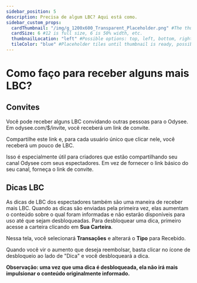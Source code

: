 ---
sidebar_position: 5
description: Precisa de algum LBC? Aqui está como.
sidebar_custom_props:
  cardThumbnail: "/img/g_1200x600_Transparent_Placeholder.png" #The thumbnail on the category card.
  cardSize: 6 #12 is full size, 6 is 50% width, etc.
  thumbnailLocation: "left" #Possible options: top, left, bottom, right, none
  tileColor: "blue" #Placeholder tiles until thumbnail is ready, possible options: blue, cream, darkpurple, lightpurple, mauve, orange, pink, none
---

# Como faço para receber alguns mais LBC?

## Convites

Você pode receber alguns LBC convidando outras pessoas para o Odysee. Em odysee.com/$/invite, você receberá um link de convite.

Compartilhe este link e, para cada usuário único que clicar nele, você receberá um pouco de LBC.

Isso é especialmente útil para criadores que estão compartilhando seu canal Odysee com seus espectadores. Em vez de fornecer o link básico do seu canal, forneça o link de convite.

## Dicas LBC

As dicas de LBC dos espectadores também são uma maneira de receber mais LBC. Quando as dicas são enviadas pela primeira vez, elas aumentam o conteúdo sobre o qual foram informadas e não estarão disponíveis para uso até que sejam desbloqueadas. Para desbloquear uma dica, primeiro acesse a carteira clicando em **Sua Carteira**.

Nessa tela, você selecionará **Transações** e alterará o **Tipo** para Recebido.

Quando você vir o aumento que deseja reembolsar, basta clicar no ícone de desbloqueio ao lado de "Dica" e você desbloqueará a dica.

**Observação: uma vez que uma dica é desbloqueada, ela não irá mais impulsionar o conteúdo originalmente informado.**